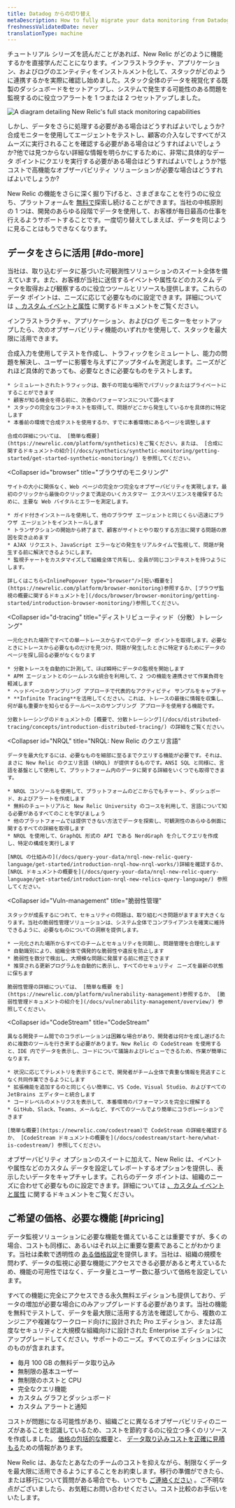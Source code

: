 ```yaml
---
title: Datadog からの切り替え
metaDescription: How to fully migrate your data monitoring from Datadog to New Relic.
freshnessValidatedDate: never
translationType: machine
---
```



チュートリアル シリーズを読んだことがあれば、New Relic がどのように機能するかを直接学んだことになります。インフラストラクチャ、アプリケーション、およびログのエンティティをインストルメント化して、スタックがどのように連携するかを実際に確認し始めました。スタック全体のデータを視覚化する既製のダッシュボードをセットアップし、システムで発生する可能性のある問題を監視するのに役立つアラートを 1 つまたは 2 つセットアップしました。

<img
  title="Full_stack"
  alt="A diagram detailing New Relic's full stack monitoring capabilities"
  src={journeyFullStack}
/>

しかし、データをさらに処理する必要がある場合はどうすればよいでしょうか?合成モニターを使用してエージェントをテストし、顧客の介入なしですべてがスムーズに実行されることを確認する必要がある場合はどうすればよいでしょうか?他では見つからない詳細な情報を明らかにするために、非常に具体的なデータ ポイントにクエリを実行する必要がある場合はどうすればよいでしょうか?低コストで高機能なオブザーバビリティ ソリューションが必要な場合はどうすればよいでしょうか?

New Relic の機能をさらに深く掘り下げると、さまざまなことを行うのに役立ち、プラットフォームを [無料で](/docs/accounts/accounts-billing/new-relic-one-pricing-billing/new-relic-one-pricing-billing/#free)探索し続けることができます。当社の中核原則の 1 つは、開発のあらゆる段階でデータを使用して、お客様が毎日最高の仕事を行えるようサポートすることです。一度切り替えてしまえば、データを同じように見ることはもうできなくなります。

## データをさらに活用 [#do-more]

当社は、取り込むデータに基づいた可観測性ソリューションのスイート全体を備えています。また、お客様が当社に送信するイベントや属性などのカスタム データを取得および観察するのに役立つツールとリソースも提供します。これらのデータ ポイントは、ニーズに応じて必要なものに設定できます。詳細については [、カスタム イベントと属性](/docs/data-apis/custom-data/custom-events/report-custom-event-data/) に関するドキュメントをご覧ください。

インフラストラクチャ、アプリケーション、およびログ モニターをセットアップしたら、次のオブザーバビリティ機能のいずれかを使用して、スタックを最大限に活用できます。

<CollapserGroup>
  <Collapser
    id="synthetics"
    title="シンセティックス"
  >
    合成入力を使用してテストを作成し、トラフィックをシミュレートし、能力の問題を解決し、ユーザーに影響を与えずにアップタイムを測定します。ニーズがどれほど具体的であっても、必要なときに必要なものをテストします。

    * シミュレートされたトラフィックは、数千の可能な場所でパブリックまたはプライベートにすることができます
    * 顧客が知る機会を得る前に、次善のパフォーマンスについて調べます
    * スタックの完全なコンテキストを取得して、問題がどこから発生しているかを具体的に特定します
    * 本番前の環境で合成テストを使用するか、すでに本番環境にあるページを調整します

    合成の詳細については、 [簡単な概要](https://newrelic.com/platform/synthetics)をご覧ください。または、 [合成に関するドキュメントの紹介](/docs/synthetics/synthetic-monitoring/getting-started/get-started-synthetic-monitoring/) を参照してください。
  </Collapser>

  <Collapser
    id="browser"
    title="ブラウザのモニタリング"
  >
    サイトの大小に関係なく、Web ページの完全かつ完全なオブザーバビリティを実現します。最初のクリックから最後のクリックまで満足のいくカスタマー エクスペリエンスを確保するために、主要な Web バイタルとエラーを測定します。

    * ガイド付きインストールを使用して、他のブラウザ エージェントと同じくらい迅速にブラウザ エージェントをインストールします
    * トランザクションの開始から終了まで、顧客がサイトとやり取りする方法に関する問題の原因を突き止めます
    * AJAX リクエスト、JavaScript エラーなどの発生をリアルタイムで監視して、問題が発生する前に解決できるようにします。
    * 監視チャートをカスタマイズして組織全体で共有し、全員が同じコンテキストを持つようにします。

    詳しくはこちら<InlinePopover type="browser"/>[短い概要を](https://newrelic.com/platform/browser-monitoring)参照するか、[ブラウザ監視の概要に関するドキュメントを](/docs/browser/browser-monitoring/getting-started/introduction-browser-monitoring/)参照してください。
  </Collapser>

  <Collapser
    id="d-tracing"
    title="ディストリビューティッド（分散）トレーシング"
  >
    一元化された場所ですべての単一トレースからすべてのデータ ポイントを取得します。必要なときにトレースから必要なものだけを見つけ、問題が発生したときに特定するためにデータのページを探し回る必要がなくなります

    * 分散トレースを自動的に計測して、ほぼ瞬時にデータの監視を開始します
    * APM エージェントとのシームレスな統合を利用して、2 つの機能を連携させて作業負荷を軽減します
    * ヘッドベースのサンプリング アプローチで代表的なアクティビティ サンプルをキャプチャ
    * **Infinite Tracing**を活用してください。これは、トレースの最後に情報を収集し、何が最も重要かを知らせるテールベースのサンプリング アプローチを使用する機能です。

    分散トレーシングのドキュメントの [概要で、分散トレーシング](/docs/distributed-tracing/concepts/introduction-distributed-tracing/) の詳細をご覧ください。
  </Collapser>

  <Collapser
    id="NRQL"
    title="NRQL: New Relic のクエリ言語"
  >
    データを最大化するには、必要なものを細部に至るまでクエリする機能が必要です。それは、まさに New Relic のクエリ言語 (NRQL) が提供するものです。ANSI SQL と同様に、言語を基盤として使用して、プラットフォーム内のデータに関する詳細をいくつでも取得できます。

    * NRQL コンソールを使用して、プラットフォームのどこからでもチャート、ダッシュボード、およびアラートを作成します
    * 無料のチュートリアルと New Relic University のコースを利用して、言語について知る必要があるすべてのことを学びましょう
    * 他のプラットフォームでは提供できない方法でデータを探索し、可観測性のあらゆる側面に関するすべての詳細を取得します
    * NRQL を使用して、GraphQL 形式の API である NerdGraph を介してクエリを作成し、特定の構成を実行します

    [NRQL の仕組みの](/docs/query-your-data/nrql-new-relic-query-language/get-started/introduction-nrql-how-nrql-works/)詳細を確認するか、 [NRQL ドキュメントの概要を](/docs/query-your-data/nrql-new-relic-query-language/get-started/introduction-nrql-new-relics-query-language/) 参照してください。
  </Collapser>

  <Collapser
    id="Vuln-management"
    title="脆弱性管理"
  >
    スタックが成長するにつれて、セキュリティの問題は、取り組むべき問題がますます大きくなります。当社の脆弱性管理ソリューションは、システム全体でコンプライアンスを確実に維持できるように、必要なものについての洞察を提供します。

    * 一元化された場所からすべてのチームとセキュリティを同期し、問題管理を合理化します
    * 自動識別により、組織全体で偶発的な脆弱性や違反を防止します
    * 脆弱性を数分で検出し、大規模な問題に発展する前に修正できます
    * 推奨される更新プログラムを自動的に表示し、すべてのセキュリティ ニーズを最新の状態に保ちます

    脆弱性管理の詳細については、 [簡単な概要 を](https://newrelic.com/platform/vulnerability-management)参照するか、 [脆弱性管理ドキュメントの紹介を](/docs/vulnerability-management/overview/) 参照してください。
  </Collapser>

  <Collapser
    id="CodeStream"
    title="CodeStream"
  >
    異なる開発チーム間でのコラボレーションは困難な場合があり、開発者は何かを成し遂げるために複数のツールを行き来する必要があります。New Relic の CodeStream を使用すると、IDE 内でデータを表示し、コードについて議論およびレビューできるため、作業が簡単になります。

    * 状況に応じてテレメトリを表示することで、開発者がチーム全体で貴重な情報を見逃すことなく共同作業できるようにします
    * 拡張機能を追加するのと同じくらい簡単に、VS Code、Visual Studio、およびすべての JetBrains エディターと統合します
    * コードレベルのメトリクスを表示して、本番環境のパフォーマンスを完全に理解する
    * GitHub、Slack、Teams、メールなど、すべてのツールでより簡単にコラボレーションできます

    [簡単な概要](https://newrelic.com/codestream)で CodeStream の詳細を確認するか、 [CodeStream ドキュメントの概要を](/docs/codestream/start-here/what-is-codestream/) 参照してください。
  </Collapser>
</CollapserGroup>

オブザーバビリティ オプションのスイートに加えて、New Relic は、イベントや属性などのカスタム データを設定してレポートするオプションを提供し、表示したいデータをキャプチャします。これらのデータ ポイントは、組織のニーズに合わせて必要なものに設定できます。詳細については [、カスタム イベントと属性](/docs/data-apis/custom-data/custom-events/report-custom-event-data/) に関するドキュメントをご覧ください。

## ご希望の価格、必要な機能 [#pricing]

データ監視ソリューションに必要な機能を備えていることは重要ですが、多くの場合、コストも同様に、あるいはそれ以上に重要な要素であることがわかります。当社は柔軟で透明性の [ある価格設定](/docs/accounts/accounts-billing/new-relic-one-pricing-billing/new-relic-one-pricing-billing)を提供します。当社は、組織の規模を問わず、データの監視に必要な機能にアクセスできる必要があると考えているため、機能の可用性ではなく、データ量とユーザー数に基づいて価格を設定しています。

すべての機能に完全にアクセスできる永久無料エディションも提供しており、データの増加が必要な場合にのみアップグレードする必要があります。当社の機能を無料でテストして、データを最大限に活用する方法を確認してから、複数のエンジニアや複雑なワークロード向けに設計された Pro エディション、または高度なセキュリティと大規模な組織向けに設計された Enterprise エディションにアップグレードしてください。サポートのニーズ。すべてのエディションには次のものが含まれます。

* 毎月 100 GB の無料データ取り込み
* 無制限の基本ユーザー
* 無制限のホストと CPU
* 完全なクエリ機能
* カスタム グラフとダッシュボード
* カスタム アラートと通知

コストが問題になる可能性があり、組織ごとに異なるオブザーバビリティのニーズがあることを認識しているため、コストを節約するのに役立つ多くのリソースを作成しました。 [価格の包括的な概要](https://newrelic.com/pricing)と、 [データ取り込みコストを正確に見積もる](https://newrelic.com/blog/nerdlog/estimate-data-cost)ための情報があります。

New Relic は、あなたとあなたのチームのコストを抑えながら、制限なくデータを最大限に活用できるようにすることをお約束します。移行の準備ができたら、または移行について質問がある場合でも、いつでも [ご連絡ください](https://newrelic.com/competitive-comparison/datadog-savings) 。ご不明な点がございましたら、お気軽にお問い合わせください。コスト比較のお手伝いをいたします。